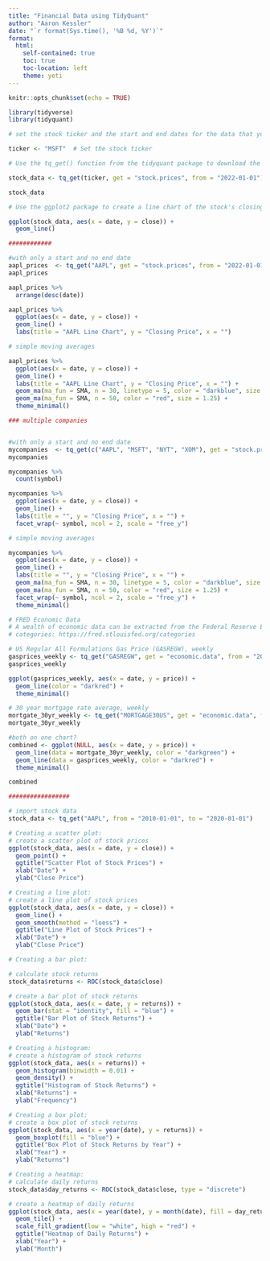 ```yaml
---
title: "Financial Data using TidyQuant"
author: "Aaron Kessler"
date: "`r format(Sys.time(), '%B %d, %Y')`"
format:
  html:
    self-contained: true
    toc: true
    toc-location: left
    theme: yeti
---
```


```r
knitr::opts_chunk$set(echo = TRUE)

library(tidyverse)
library(tidyquant)


```



```r
# set the stock ticker and the start and end dates for the data that you want to download. For example:

ticker <- "MSFT"  # Set the stock ticker
```


```r
# Use the tq_get() function from the tidyquant package to download the stock data. This function returns a data frame containing the date, open, high, low, and close prices for each day. For example:

stock_data <- tq_get(ticker, get = "stock.prices", from = "2022-01-01")

stock_data
```


```r
# Use the ggplot2 package to create a line chart of the stock's closing price over time. You can do this by using the ggplot() and geom_line() functions, and setting the x aesthetic to the date column and the y aesthetic to the close column. For example:

ggplot(stock_data, aes(x = date, y = close)) +
  geom_line()
```


```r
############

#with only a start and no end date
aapl_prices  <- tq_get("AAPL", get = "stock.prices", from = "2022-01-01")
aapl_prices
```


```r
aapl_prices %>% 
  arrange(desc(date))
```


```r
aapl_prices %>%
  ggplot(aes(x = date, y = close)) +
  geom_line() +
  labs(title = "AAPL Line Chart", y = "Closing Price", x = "")
```


```r
# simple moving averages

aapl_prices %>%
  ggplot(aes(x = date, y = close)) +
  geom_line() +
  labs(title = "AAPL Line Chart", y = "Closing Price", x = "") +
  geom_ma(ma_fun = SMA, n = 30, linetype = 5, color = "darkblue", size = 1.25) +
  geom_ma(ma_fun = SMA, n = 50, color = "red", size = 1.25) +
  theme_minimal()
```


```r
### multiple companies


#with only a start and no end date
mycompanies  <- tq_get(c("AAPL", "MSFT", "NYT", "XOM"), get = "stock.prices", from = "2022-01-01")
mycompanies 

mycompanies %>% 
  count(symbol)
```


```r
mycompanies %>%
  ggplot(aes(x = date, y = close)) +
  geom_line() +
  labs(title = "", y = "Closing Price", x = "") +
  facet_wrap(~ symbol, ncol = 2, scale = "free_y")
```


```r
# simple moving averages

mycompanies %>%
  ggplot(aes(x = date, y = close)) +
  geom_line() +
  labs(title = "", y = "Closing Price", x = "") +
  geom_ma(ma_fun = SMA, n = 30, linetype = 5, color = "darkblue", size = 1.25) +
  geom_ma(ma_fun = SMA, n = 50, color = "red", size = 1.25) +
  facet_wrap(~ symbol, ncol = 2, scale = "free_y") +
  theme_minimal()
```


```r
# FRED Economic Data
# A wealth of economic data can be extracted from the Federal Reserve Economic Data (FRED) database. The FRED contains over 10K data sets that are free to use. See the FRED categories to narrow down the data base and to get data codes. 
# categories: https://fred.stlouisfed.org/categories
```


```r
# US Regular All Formulations Gas Price (GASREGW), weekly
gasprices_weekly <- tq_get("GASREGW", get = "economic.data", from = "2022-01-01")
gasprices_weekly
```


```r
ggplot(gasprices_weekly, aes(x = date, y = price)) +
  geom_line(color = "darkred") +
  theme_minimal()
```


```r
# 30 year mortgage rate average, weekly
mortgate_30yr_weekly <- tq_get("MORTGAGE30US", get = "economic.data", from = "2022-01-01")
mortgate_30yr_weekly
```


```r
#both on one chart?
combined <- ggplot(NULL, aes(x = date, y = price)) +
  geom_line(data = mortgate_30yr_weekly, color = "darkgreen") +
  geom_line(data = gasprices_weekly, color = "darkred") +
  theme_minimal()

combined

#################
```


```r
# import stock data
stock_data <- tq_get("AAPL", from = "2010-01-01", to = "2020-01-01")

# Creating a scatter plot:
# create a scatter plot of stock prices
ggplot(stock_data, aes(x = date, y = close)) + 
  geom_point() + 
  ggtitle("Scatter Plot of Stock Prices") + 
  xlab("Date") + 
  ylab("Close Price")
```


```r
# Creating a line plot:
# create a line plot of stock prices
ggplot(stock_data, aes(x = date, y = close)) + 
  geom_line() +
  geom_smooth(method = "loess") +
  ggtitle("Line Plot of Stock Prices") + 
  xlab("Date") + 
  ylab("Close Price")
```


```r
# Creating a bar plot:

# calculate stock returns
stock_data$returns <- ROC(stock_data$close)

# create a bar plot of stock returns
ggplot(stock_data, aes(x = date, y = returns)) + 
  geom_bar(stat = "identity", fill = "blue") +
  ggtitle("Bar Plot of Stock Returns") + 
  xlab("Date") + 
  ylab("Returns")
```


```r
# Creating a histogram:
# create a histogram of stock returns
ggplot(stock_data, aes(x = returns)) + 
  geom_histogram(binwidth = 0.01) +
  geom_density() +
  ggtitle("Histogram of Stock Returns") + 
  xlab("Returns") + 
  ylab("Frequency")
```


```r
# Creating a box plot:
# create a box plot of stock returns
ggplot(stock_data, aes(x = year(date), y = returns)) + 
  geom_boxplot(fill = "blue") +
  ggtitle("Box Plot of Stock Returns by Year") + 
  xlab("Year") + 
  ylab("Returns")
```


```r
# Creating a heatmap:
# calculate daily returns
stock_data$day_returns <- ROC(stock_data$close, type = "discrete")

# create a heatmap of daily returns
ggplot(stock_data, aes(x = year(date), y = month(date), fill = day_returns)) +
  geom_tile() +
  scale_fill_gradient(low = "white", high = "red") +
  ggtitle("Heatmap of Daily Returns") +
  xlab("Year") +
  ylab("Month")

```

